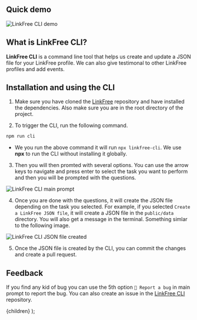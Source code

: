 
## Quick demo 

![LinkFree CLI demo](https://user-images.githubusercontent.com/51878265/220884496-3025e260-bcfe-4abe-b639-b66592dd4038.gif)


## What is LinkFree CLI?

**LinkFree CLI** is a command line tool that helps us create and update a JSON file for your LinkFree profile. We can also give testimonal to other LinkFree profiles and add events.

## Installation and using the CLI

1. Make sure you have cloned the [LinkFree](https://github.com/EddieHubCommunity/LinkFree) repository and have installed the dependencies. Also make sure you are in the root directory of the project.

2. To trigger the CLI, run the following command.

```bash
npm run cli
```

- We you run the above command it will run `npx linkfree-cli`. We use **npx** to run the CLI without installing it globally.

3. Then you will then promted with several options. You can use the arrow keys to navigate and press enter to select the task you want to perform and then you will be prompted with the questions.

![LinkFree CLI main prompt](https://user-images.githubusercontent.com/51878265/220891756-10861090-e719-4687-b4fb-f7bef2826934.png)

4. Once you are done with the questions, it will create the JSON file depending on the task you selected. For example, if you selected `Create a LinkFree JSON file`, it will create a JSON file in the `public/data` directory. You will also get a message in the terminal. Something simlar to the following image.

![LinkFree CLI JSON file created](https://user-images.githubusercontent.com/51878265/220895327-ebb3a616-eedf-4497-9663-081064168d93.png)

5. Once the JSON file is created by the CLI, you can commit the changes and create a pull request.

## Feedback

If you find any kid of bug you can use the 5th option `🐛 Report a bug` in main prompt to report the bug. You can also create an issue in the [LinkFree CLI](https://github.com/Pradumnasaraf/LinkFree-CLI/issues/new?assignees=&labels=bug&template=bug.yaml) repository.

  <DocsLayout title="Creating profile via LinkFree CLI">
    {children}
  </DocsLayout>
);
